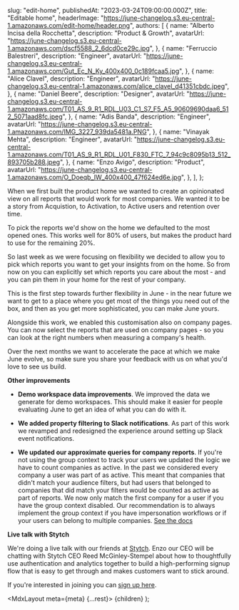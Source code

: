 
  slug: "edit-home",
  publishedAt: "2023-03-24T09:00:00.000Z",
  title: "Editable home",
  headerImage: "https://june-changelog.s3.eu-central-1.amazonaws.com/edit-home/header.png",
  authors: [
    {
      name: "Alberto Incisa della Rocchetta",
      description: "Product & Growth",
      avatarUrl: "https://june-changelog.s3.eu-central-1.amazonaws.com/dscf5588_2_6dcd0ce29c.jpg",
    },
    {
      name: "Ferruccio Balestreri",
      description: "Engineer",
      avatarUrl:
        "https://june-changelog.s3.eu-central-1.amazonaws.com/Gut_Ec_N_Ky_400x400_0c189fcaa5.jpg",
    },
    {
      name: "Alice Clavel",
      description: "Engineer",
      avatarUrl:
        "https://june-changelog.s3.eu-central-1.amazonaws.com/alice_clavel_d41351cbdc.jpeg",
    },
    {
      name: "Daniel Beere",
      description: "Designer",
      avatarUrl:
        "https://june-changelog.s3.eu-central-1.amazonaws.com/T01_AS_9_R1_RDL_U03_C1_S7_F5_A5_90609690daa6_512_5071aad8fc.jpeg",
    },
    {
      name: "Adis Banda",
      description: "Engineer",
      avatarUrl: "https://june-changelog.s3.eu-central-1.amazonaws.com/IMG_3227_939da5481a.PNG",
    },
    {
      name: "Vinayak Mehta",
      description: "Engineer",
      avatarUrl:
        "https://june-changelog.s3.eu-central-1.amazonaws.com/T01_AS_9_R1_RDL_U01_F830_FTC_7_94c9c8095b13_512_893705b288.jpeg",
    },
    {
      name: "Enzo Avigo",
      description: "Product",
      avatarUrl:
        "https://june-changelog.s3.eu-central-1.amazonaws.com/O_Doeqb_IW_400x400_47f624ed6e.jpg",
    },
  ],
};

When we first built the product home we wanted to create an opinionated view on all reports that would work for most companies. We wanted it to be a story from Acquistion, to Activation, to Active users and retention over time.

To pick the reports we'd show on the home we defaulted to the most opened ones. This works well for 80% of users, but makes the product hard to use for the remaining 20%.

So last week as we were focusing on flexibility we decided to allow you to pick which reports you want to get your insights from on the home. So from now on you can explicitly set which reports you care about the most - and you can pin them in your home for the rest of your company.

This is the first step towards further flexibility in June - in the near future we want to get to a place where you get most of the things you need out of the box, and then as you get more sophisticated, you can make June yours.

Alongside this work, we enabled this customisation also on company pages. You can now select the reports that are used on company pages - so you can look at the right numbers when measuring a company's health.

Over the next months we want to accelerate the pace at which we make June evolve, so make sure you share your feedback with us on what you'd love to see us build.

**Other improvements**

- **Demo workspace data improvements**. We improved the data we generate for demo workspaces. This should make it easier for people evaluating June to get an idea of what you can do with it.

- **We added property filtering to Slack notifications**. As part of this work we revamped and redesigned the experience around setting up Slack event notifications.

- **We updated our approximate queries for company reports**. If you're not using the group context to track your users we updated the logic we have to count companies as active. In the past we considered every company a user was part of as active. This meant that companies that didn't match your audience filters, but had users that belonged to companies that did match your filters would be counted as active as part of reports. We now only match the first company for a user if you have the group context disabled. Our recommendation is to always implement the group context if you have impersonation workflows or if your users can belong to multiple companies. [See the docs](https://www.june.so/docs/companies/track)

**Live talk with Stytch**

We're doing a live talk with our friends at [Stytch](https://stytch.com/). Enzo our CEO will be chatting with Stytch CEO Reed McGinley-Stempel about how to thoughtfully use authentication and analytics together to build a high-performing signup flow that is easy to get through and makes customers want to stick around.

If you're interested in joining you can [sign up here](https://stytch.zoom.us/webinar/register/WN_biD4rV_BTie6mJqGr5ILbQ#/registration).

  <MdxLayout meta={meta} {...rest}>
    {children}
  </MdxLayout>
);
